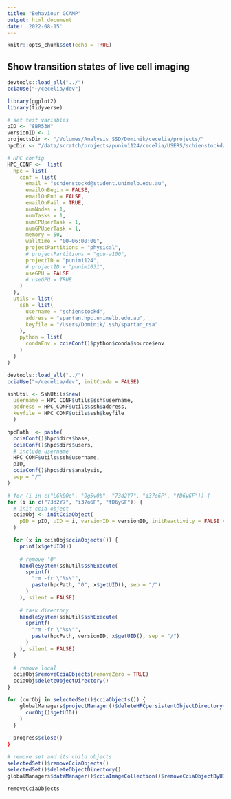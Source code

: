 ```yaml
---
title: "Behaviour GCAMP"
output: html_document
date: '2022-08-15'
---
```


```r
knitr::opts_chunk$set(echo = TRUE)
```

## Show transition states of live cell imaging

```r
devtools::load_all("../")
cciaUse("~/cecelia/dev")

library(ggplot2)
library(tidyverse)
```

```r
# set test variables
pID <- "8BR53W"
versionID <- 1
projectsDir <- "/Volumes/Analysis_SSD/Dominik/cecelia/projects/"
hpcDir <- "/data/scratch/projects/punim1124/cecelia/USERS/schienstockd/"
```

```r
# HPC config
HPC_CONF <-  list(
  hpc = list(
    conf = list(
      email = "schienstockd@student.unimelb.edu.au",
      emailOnBegin = FALSE,
      emailOnEnd = FALSE,
      emailOnFail = TRUE,
      numNodes = 1,
      numTasks = 1,
      numCPUperTask = 1,
      numGPUperTask = 1,
      memory = 50,
      walltime = "00-06:00:00",
      projectPartitions = "physical",
      # projectPartitions = "gpu-a100",
      projectID = "punim1124",
      # projectID = "punim1031",
      useGPU = FALSE
      # useGPU = TRUE
    )
  ),
  utils = list(
    ssh = list(
      username = "schienstockd",
      address = "spartan.hpc.unimelb.edu.au",
      keyfile = "/Users/Dominik/.ssh/spartan_rsa"
    ),
    python = list(
      condaEnv = cciaConf()$python$conda$source$env
    )
  )
)
```

```r
devtools::load_all("../")
cciaUse("~/cecelia/dev", initConda = FALSE)

sshUtil <- SshUtils$new(
  username = HPC_CONF$utils$ssh$username,
  address = HPC_CONF$utils$ssh$address,
  keyfile = HPC_CONF$utils$ssh$keyfile
  )

hpcPath  <- paste(
  cciaConf()$hpc$dirs$base,
  cciaConf()$hpc$dirs$users,
  # include username
  HPC_CONF$utils$ssh$username,
  pID,
  cciaConf()$hpc$dirs$analysis,
  sep = "/"
)

# for (i in c("LGk0Oc", "9g5v0b", "73d2Y7", "i37o6P", "fD6yGF")) {
for (i in c("73d2Y7", "i37o6P", "fD6yGF")) {
  # init ccia object
  cciaObj <- initCciaObject(
    pID = pID, uID = i, versionID = versionID, initReactivity = FALSE # Skin
  )

  for (x in cciaObj$cciaObjects()) {
    print(x$getUID())
  
    # remove '0'
    handleSystem(sshUtil$sshExecute(
      sprintf(
        "rm -fr \"%s\"",
        paste(hpcPath, "0", x$getUID(), sep = "/")
      )
    ), silent = FALSE)
  
    # task directory
    handleSystem(sshUtil$sshExecute(
      sprintf(
        "rm -fr \"%s\"",
        paste(hpcPath, versionID, x$getUID(), sep = "/")
      )
    ), silent = FALSE)
  }
  
  # remove local
  cciaObj$removeCciaObjects(removeZero = TRUE)
  cciaObj$deleteObjectDirectory()
}
```


```r
for (curObj in selectedSet()$cciaObjects()) {
    globalManagers$projectManager()$deleteHPCpersistentObjectDirectory(
      curObj()$getUID()
    )
  }
  
  progress$close()
}

# remove set and its child objects
selectedSet()$removeCciaObjects()
selectedSet()$deleteObjectDirectory()
globalManagers$dataManager()$cciaImageCollection()$removeCciaObjectByUID(selectedSet()$getUID())

removeCciaObjects
```

